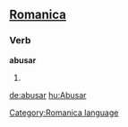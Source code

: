 ==[[Romanica]]==
[[Category:Romanica language]]
===Verb===
'''abusar'''

# {{stub}}

[[de:abusar]]
[[hu:Abusar]]
